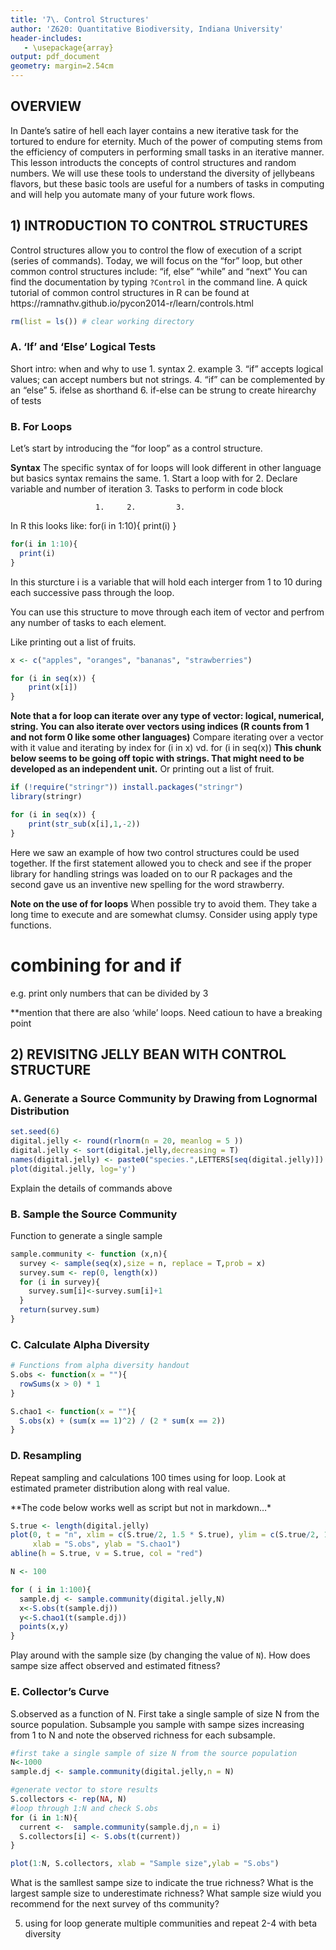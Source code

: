 ```yaml
---
title: '7\. Control Structures'
author: 'Z620: Quantitative Biodiversity, Indiana University'
header-includes:
   - \usepackage{array}
output: pdf_document
geometry: margin=2.54cm
---
```


## OVERVIEW

In Dante's satire of hell each layer contains a new iterative task for the tortured to endure for eternity. Much of the power of computing stems from the efficiency of computers in performing small tasks in an iterative manner. This lesson introducts the concepts of control structures and random numbers. We will use these tools to understand the diversity of jellybeans flavors, but these basic tools are useful for a numbers of tasks in computing and will help you automate many of your future work flows.

## 1) INTRODUCTION TO CONTROL STRUCTURES
Control structures allow you to control the flow of execution of a script (series of commands). Today, we will focus on the "for" loop, but other common control structures include: 
"if, else"
"while"
and "next"
You can find the documentation by typing `?Control` in the command line.
A quick tutorial of common control structures in R can be found at https://ramnathv.github.io/pycon2014-r/learn/controls.html



```r
rm(list = ls()) # clear working directory
```

### A. 'If' and 'Else' Logical Tests

Short intro: when and why to use
1. syntax
2. example
3. "if" accepts logical values; can accept numbers but not strings.
4. "if" can be complemented by an "else"
5. ifelse as shorthand
6. if-else can be strung to create hirearchy of tests

### B. For Loops

Let's start by introducing the "for loop" as a control structure.

**Syntax**
The specific syntax of for loops will look different in other language but basics syntax remains the same.
1. Start a loop with for
2. Declare variable and number of iteration
3. Tasks to perform in code block

                       1.     2.         3.
In R this looks like: for(i in 1:10){ print(i) }

```r
for(i in 1:10){
  print(i)
}
```

In this sturcture i is a variable that will hold each interger from 1 to 10 during each successive pass through the loop.

You can use this structure to move through each item of vector and perfrom any number of tasks to each element.

Like printing out a list of fruits.
```r
x <- c("apples", "oranges", "bananas", "strawberries")

for (i in seq(x)) {
    print(x[i])
}
```
**Note that a for loop can iterate over any type of vector: logical, numerical, string. You can also iterate over vectors using indices (R counts from 1 and not form 0 like some other languages)**
Compare iterating over a vector with it value and iterating by index
for (i in x) vd. for (i in seq(x))
**This chunk below seems to be going off topic with strings. That might need to be developed as an independent unit.**
Or printing out a list of fruit.

```r
if (!require("stringr")) install.packages("stringr")
library(stringr)

for (i in seq(x)) {
    print(str_sub(x[i],1,-2))
}
```

Here we saw an example of how two control structures could be used together. If the first statement allowed you to check and  see if the proper library for handling strings was loaded on to our R packages and the second gave us an inventive new spelling for the word strawberry.

**Note on the use of for loops**
When possible try to avoid them. They take a long time to execute and are somewhat clumsy. Consider using apply type functions.

# combining for and if
e.g. print only numbers that can be divided by 3

**mention that there are also 'while' loops. Need catioun to have a breaking point

## 2) REVISITNG JELLY BEAN WITH CONTROL STRUCTURE

### A. Generate a Source Community by Drawing from Lognormal Distribution
```r
set.seed(6)
digital.jelly <- round(rlnorm(n = 20, meanlog = 5 ))
digital.jelly <- sort(digital.jelly,decreasing = T)
names(digital.jelly) <- paste0("species.",LETTERS[seq(digital.jelly)])
plot(digital.jelly, log='y')
```

Explain the details of commands above

### B. Sample the Source Community

Function to generate a single sample
```r
sample.community <- function (x,n){
  survey <- sample(seq(x),size = n, replace = T,prob = x)
  survey.sum <- rep(0, length(x))
  for (i in survey){
    survey.sum[i]<-survey.sum[i]+1
  }
  return(survey.sum)
}
```

### C. Calculate Alpha Diversity

```r
# Functions from alpha diversity handout
S.obs <- function(x = ""){
  rowSums(x > 0) * 1
}

S.chao1 <- function(x = ""){
  S.obs(x) + (sum(x == 1)^2) / (2 * sum(x == 2))
}
```

### D. Resampling

Repeat sampling and calculations 100 times using for loop. 
Look at estimated prameter distribution along with real value.

**The code below works well as script but not in markdown...*
```r
S.true <- length(digital.jelly)
plot(0, t = "n", xlim = c(S.true/2, 1.5 * S.true), ylim = c(S.true/2, 1.5 * S.true), 
     xlab = "S.obs", ylab = "S.chao1")
abline(h = S.true, v = S.true, col = "red")

N <- 100

for ( i in 1:100){
  sample.dj <- sample.community(digital.jelly,N)
  x<-S.obs(t(sample.dj))
  y<-S.chao1(t(sample.dj))
  points(x,y)
}
```

Play around with the sample size (by changing the value of `N`). How does sampe size affect observed and estimated fitness?

### E. Collector's Curve

S.observed as a function of N. First take a single sample of size N from the source population. Subsample you sample with sampe sizes increasing from 1 to N and note the observed richness for each subsample.
```r

#first take a single sample of size N from the source population
N<-1000
sample.dj <- sample.community(digital.jelly,n = N)

#generate vector to store results
S.collectors <- rep(NA, N)
#loop through 1:N and check S.obs
for (i in 1:N){
  current <-  sample.community(sample.dj,n = i)
  S.collectors[i] <- S.obs(t(current))
}

plot(1:N, S.collectors, xlab = "Sample size",ylab = "S.obs")
```
What is the samllest sampe size to indicate the true richness? 
What is the largest sample size to underestimate richness?
What sample size wiuld you recommend for the next survey of ths community?

5. using for loop generate multiple communities and repeat 2-4 with beta diversity

